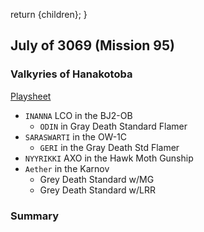   return <Framework>{children}</Framework>;
}

## July of 3069 (Mission 95)

### Valkyries of Hanakotoba

[Playsheet](/playsheets/gameday-2025-01-05-voh)

- `INANNA` LCO in the BJ2-OB
  - `ODIN` in Gray Death Standard Flamer
- `SARASWARTI` in the OW-1C
  - `GERI` in the Gray Death Std Flamer
- `NYYRIKKI` AXO in the Hawk Moth Gunship
- `Aether` in the Karnov
  - Grey Death Standard w/MG
  - Grey Death Standard w/LRR

### Summary
